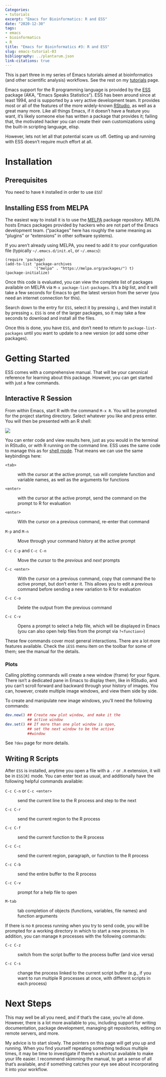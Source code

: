 ```yaml
---
Categories: 
- tutorials
excerpt: "Emacs for Bioinformatics: R and ESS"
date: "2020-12-30"
tags: 
- emacs
- bioinformatics
- R
title: "Emacs for Bioinformatics #3: R and ESS"
slug: emacs-tutorial-03
bibliography: ../plantarum.json
link-citations: true
---
```


This is part three in my series of Emacs tutorials aimed at bioinformatics
(and other scientific analysis) workflows. See the rest on my
[tutorials](/tutorials/) page.

Emacs support for the R programming language is provided by the
[ESS](https://ess.r-project.org/ "ESS") package (AKA, "Emacs Speaks
Statistics"). ESS has been around since at least 1994, and is supported by
a very active development team. It provides most or all of the features of
the more widely-known [RStudio](https://rstudio.com/ "RStudio"), as
well as a great many more. Like all things Emacs, if it doesn't have a
feature you want, it's likely someone else has written a package that
provides it; failing that, the motivated hacker you can create their own
customizations using the built-in scripting language, elisp.

However, lets not let all that potential scare us off. Getting up and
running with ESS doesn't require much effort at all.

# Installation

## Prerequisites

You need to have `R` installed in order to use `ESS`!

## Installing ESS from MELPA

The easiest way to install it is to use the [MELPA](https://melpa.org/
"MELPA") package repository. MELPA hosts Emacs packages provided by hackers
who are not part of the Emacs development team. ("packages" here has
roughly the same meaning as "plugins" or "extensions" in other software
systems).

If you aren't already using MELPA, you need to add it to your configuration
file (typically `~/.emacs.d/init.el`, or `~/.emacs`):

```elisp
(require 'package)
(add-to-list 'package-archives
             '("melpa" . "https://melpa.org/packages/") t)
(package-initialize)
```

Once this code is evaluated, you can view the complete list of packages
available on MELPA via `M-x package-list-packages`. It's a *big* list, and
it will take a few seconds for Emacs to get the latest version from the
server (you need an internet connection for this).

Search down to the entry for `ESS`, select it by pressing `i`, and then
install it by pressing `x`. `ESS` is one of the larger packages, so it may
take a few seconds to download and install all the files.

Once this is done, you have `ESS`, and don't need to return to
`package-list-packages` until you want to update to a new version (or add
some other packages).

# Getting Started

ESS comes with a comprehensive manual. That will be your canonical
reference for learning about this package. However, you can get started
with just a few commands.

## Interactive R Session

From within Emacs, start R with the command `M-x R`. You will be prompted
for the project starting directory. Select whatever you like and press
enter. You will then be presented with an R shell:

![](/images/ess.jpg)

You can enter code and view results here, just as you would in the terminal
in RStudio, or with R running on the command line. ESS uses the same code
to manage this as for [shell mode](/2020/06/16/emacs-tutorial-01/). That
means we can use the same keybindings here:

`<tab>`

: with the cursor at the active prompt, `tab` will complete function and
variable names, as well as the arguments for functions

`<enter>`

: with the cursor at the active prompt, send the command on the prompt to R
  for evaluation

`<enter>`

: With the cursor on a previous command, re-enter that command

`M-p` and `M-n`

: Move through your command history at the active prompt

`C-c C-p` and `C-c C-n` 

: Move the cursor to the *previous* and *next* prompts

`C-c <enter>`

: With the cursor on a previous command, copy that command the to active
  prompt, but don't enter it. This allows you to edit a previous command
  before sending a new variation to R for evaluation
  
`C-c C-o`

: Delete the output from the previous command

`C-c C-v`

: Opens a prompt to select a help file, which will be displayed in Emacs
(you can also open help files from the prompt via `?<function>`) 

These few commands cover most general interactions. There are a lot more
features available. Check the `iESS` menu item on the toolbar for some of
them; see the manual for the details.

### Plots

Calling plotting commands will create a new window (frame) for your figure.
There isn't a dedicated pane in Emacs to display them, like in RStudio, and
you can't scroll forward and backward through your history of images. You
can, however, create multiple image windows, and view them side by side.

To create and manipulate new image windows, you'll need the following
commands: 

```R
dev.new() ## Create new plot window, and make it the
          ## active window
dev.set() ## If more than one plot window is open,
          ## set the next window to be the active
          ##window 
```

See `?dev` page for more details.

## Writing R Scripts

After `ESS` is installed, anytime you open a file with a `.r` or `.R`
extension, it will be in `ESS[R]` mode. You can enter text as usual, and
additionally have the following helpful commands available:

`C-c C-n` or `C-c <enter>`

: send the current line to the R process and step to the next

`C-c C-r`

: send the current region to the R process

`C-c C-f`

: send the current function to the R process

`C-c C-c`

: send the current region, paragraph, or function to the R process

`C-c C-b`

: send the entire buffer to the R process

`C-c C-v`

: prompt for a help file to open

`M-tab`

: tab completion of objects (functions, variables, file names) and function
  arguments 

If there is no `R` process running when you try to send code, you will be
prompted for a working directory in which to start a new process. In
addition, you can manage `R` processes with the following commands:

`C-c C-z` 

: switch from the script buffer to the process buffer (and vice versa)

`C-c C-s`

: change the process linked to the current script buffer (e.g., if you want
  to run multiple R processes at once, with different scripts in each process)

# Next Steps

This may well be all you need, and if that's the case, you're all done.
However, there is a lot more available to you, including support for
writing documentation, package development, managing git repositories,
editing on remote servers, and more.

My advice is to start slowly. The pointers on this page will get you up and
running. When you find yourself repeating something tedious multiple times,
it may be time to investigate if there's a shortcut available to make your
life easier. I recommend skimming the manual, to get a sense of all that's
available, and if something catches your eye see about incorporating it
into your workflow.

